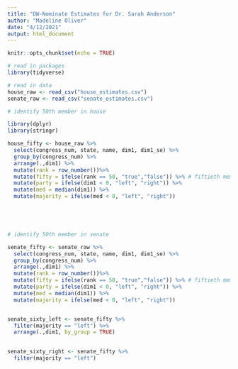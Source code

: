 ```yaml
---
title: "DW-Nominate Estimates for Dr. Sarah Anderson"
author: "Madeline Oliver"
date: "4/12/2021"
output: html_document
---
```


```r
knitr::opts_chunk$set(echo = TRUE)
```


```r
# read in packages
library(tidyverse)

# read in data
house_raw <- read_csv("house_estimates.csv")
senate_raw <- read_csv("senate_estimates.csv")
```

```r
# identify 50th member in house

library(dplyr)
library(stringr)

house_fifty <- house_raw %>%
  select(congress_num, state, name, dim1, dim1_se) %>%
  group_by(congress_num) %>%
  arrange(.,dim1) %>%
  mutate(rank = row_number())%>%
  mutate(fifty = ifelse(rank == 50, "true","false")) %>% # fiftieth member
  mutate(party = ifelse(dim1 < 0, "left", "right")) %>%
  mutate(med = median(dim1)) %>%
  mutate(majority = ifelse(med < 0, "left", "right"))


  


# identify 50th member in senate

senate_fifty <- senate_raw %>%
  select(congress_num, state, name, dim1, dim1_se) %>%
  group_by(congress_num) %>%
  arrange(.,dim1) %>%
  mutate(rank = row_number())%>%
  mutate(fifty = ifelse(rank == 50, "true","false")) %>% # fiftieth member
  mutate(party = ifelse(dim1 < 0, "left", "right")) %>%
  mutate(med = median(dim1)) %>%
  mutate(majority = ifelse(med < 0, "left", "right"))


senate_sixty_left <- senate_fifty %>%
  filter(majority == "left") %>%
  arrange(.,dim1, by_group = TRUE)
  

senate_sixty_right <- senate_fifty %>%
  filter(majority == "left")


```

